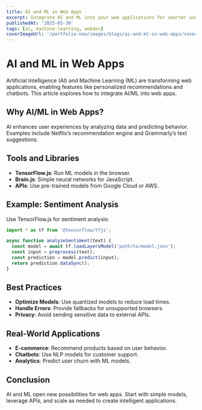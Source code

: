 ```yaml
---
title: AI and ML in Web Apps
excerpt: Integrate AI and ML into your web applications for smarter user experiences.
publishedAt: '2025-05-30'
tags: [ai, machine-learning, webdev]
coverImageUrl: '/portfolio-new/images/blogs/ai-and-ml-in-web-apps/cover.jpg'
---
```


# AI and ML in Web Apps

Artificial Intelligence (AI) and Machine Learning (ML) are transforming web applications, enabling features like personalized recommendations and chatbots. This article explores how to integrate AI/ML into web apps.

## Why AI/ML in Web Apps?

AI enhances user experiences by analyzing data and predicting behavior. Examples include Netflix’s recommendation engine and Grammarly’s text suggestions.

## Tools and Libraries

- **TensorFlow.js**: Run ML models in the browser.
- **Brain.js**: Simple neural networks for JavaScript.
- **APIs**: Use pre-trained models from Google Cloud or AWS.

## Example: Sentiment Analysis

Use TensorFlow.js for sentiment analysis:

```javascript
import * as tf from '@tensorflow/tfjs';

async function analyzeSentiment(text) {
  const model = await tf.loadLayersModel('path/to/model.json');
  const input = preprocess(text);
  const prediction = model.predict(input);
  return prediction.dataSync();
}
```

## Best Practices

- **Optimize Models**: Use quantized models to reduce load times.
- **Handle Errors**: Provide fallbacks for unsupported browsers.
- **Privacy**: Avoid sending sensitive data to external APIs.

## Real-World Applications

- **E-commerce**: Recommend products based on user behavior.
- **Chatbots**: Use NLP models for customer support.
- **Analytics**: Predict user churn with ML models.

## Conclusion

AI and ML open new possibilities for web apps. Start with simple models, leverage APIs, and scale as needed to create intelligent applications.
